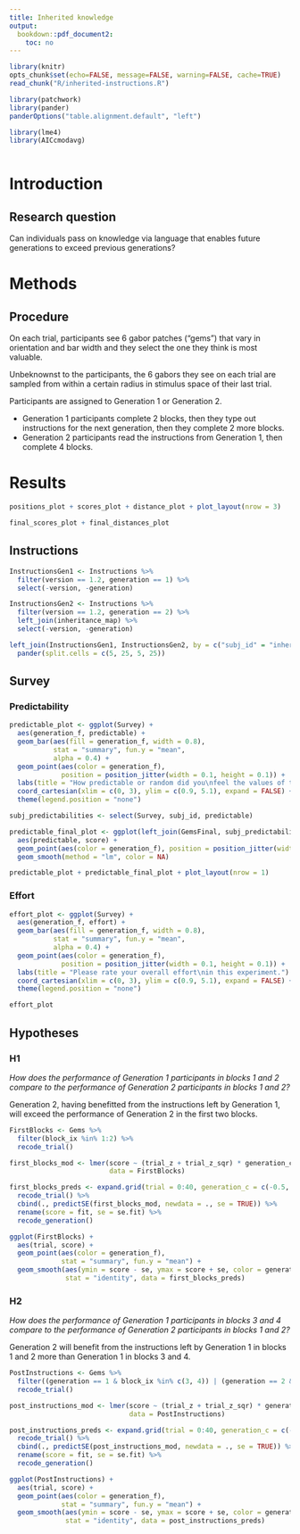 ```yaml
---
title: Inherited knowledge
output:
  bookdown::pdf_document2:
    toc: no
---
```

```r
library(knitr)
opts_chunk$set(echo=FALSE, message=FALSE, warning=FALSE, cache=TRUE)
read_chunk("R/inherited-instructions.R")

library(patchwork)
library(pander)
panderOptions("table.alignment.default", "left")

library(lme4)
library(AICcmodavg)
```
```r
```

# Introduction

## Research question

Can individuals pass on knowledge via language that enables future generations
to exceed previous generations?

# Methods

## Procedure

On each trial, participants see 6 gabor patches ("gems") that vary in
orientation and bar width and they select the one they think is most valuable.

Unbeknownst to the participants, the 6 gabors they see on each trial
are sampled from within a certain radius in stimulus space of their last
trial.

Participants are assigned to Generation 1 or Generation 2.

- Generation 1 participants complete 2 blocks, then they type out instructions
  for the next generation, then they complete 2 more blocks.
- Generation 2 participants read the instructions from Generation 1, then
  complete 4 blocks.

# Results

```r
positions_plot + scores_plot + distance_plot + plot_layout(nrow = 3)
```

```r
final_scores_plot + final_distances_plot
```

## Instructions

```r
InstructionsGen1 <- Instructions %>%
  filter(version == 1.2, generation == 1) %>%
  select(-version, -generation)

InstructionsGen2 <- Instructions %>%
  filter(version == 1.2, generation == 2) %>%
  left_join(inheritance_map) %>%
  select(-version, -generation)

left_join(InstructionsGen1, InstructionsGen2, by = c("subj_id" = "inherit_from"), suffix = c("_gen1", "_gen2")) %>%
  pander(split.cells = c(5, 25, 5, 25))
```

## Survey

### Predictability

```r
predictable_plot <- ggplot(Survey) +
  aes(generation_f, predictable) +
  geom_bar(aes(fill = generation_f, width = 0.8),
           stat = "summary", fun.y = "mean",
           alpha = 0.4) +
  geom_point(aes(color = generation_f),
             position = position_jitter(width = 0.1, height = 0.1)) +
  labs(title = "How predictable or random did you\nfeel the values of the gems were?") +
  coord_cartesian(xlim = c(0, 3), ylim = c(0.9, 5.1), expand = FALSE) +
  theme(legend.position = "none")

subj_predictabilities <- select(Survey, subj_id, predictable)

predictable_final_plot <- ggplot(left_join(GemsFinal, subj_predictabilities)) +
  aes(predictable, score) +
  geom_point(aes(color = generation_f), position = position_jitter(width = 0.1, height = 0)) +
  geom_smooth(method = "lm", color = NA)

predictable_plot + predictable_final_plot + plot_layout(nrow = 1)
```

### Effort

```r
effort_plot <- ggplot(Survey) +
  aes(generation_f, effort) +
  geom_bar(aes(fill = generation_f, width = 0.8),
           stat = "summary", fun.y = "mean",
           alpha = 0.4) +
  geom_point(aes(color = generation_f),
             position = position_jitter(width = 0.1, height = 0.1)) +
  labs(title = "Please rate your overall effort\nin this experiment.") +
  coord_cartesian(xlim = c(0, 3), ylim = c(0.9, 5.1), expand = FALSE) +
  theme(legend.position = "none")

effort_plot
```

## Hypotheses

\newpage

### H1

_How does the performance of Generation 1 participants in blocks 1 and 2
compare to the performance of Generation 2 participants in blocks 1 and 2?_

Generation 2, having benefitted from the instructions left by
Generation 1, will exceed the performance of Generation 2 in the
first two blocks.

```r
FirstBlocks <- Gems %>%
  filter(block_ix %in% 1:2) %>%
  recode_trial()

first_blocks_mod <- lmer(score ~ (trial_z + trial_z_sqr) * generation_c + (trial_z + trial_z_sqr|subj_id),
                         data = FirstBlocks)

first_blocks_preds <- expand.grid(trial = 0:40, generation_c = c(-0.5, 0.5)) %>%
  recode_trial() %>%
  cbind(., predictSE(first_blocks_mod, newdata = ., se = TRUE)) %>%
  rename(score = fit, se = se.fit) %>%
  recode_generation()

ggplot(FirstBlocks) +
  aes(trial, score) +
  geom_point(aes(color = generation_f),
             stat = "summary", fun.y = "mean") +
  geom_smooth(aes(ymin = score - se, ymax = score + se, color = generation_f),
              stat = "identity", data = first_blocks_preds)
```

\newpage

### H2

_How does the performance of Generation 1 participants in blocks 3 and 4
compare to the performance of Generation 2 participants in blocks 1 and 2?_

Generation 2 will benefit from the instructions left by Generation 1 in blocks 1 and 2
more than Generation 1 in blocks 3 and 4.

```r
PostInstructions <- Gems %>%
  filter((generation == 1 & block_ix %in% c(3, 4)) | (generation == 2 & block_ix %in% c(1, 2))) %>%
  recode_trial()

post_instructions_mod <- lmer(score ~ (trial_z + trial_z_sqr) * generation_c + (trial_z + trial_z_sqr|subj_id),
                              data = PostInstructions)

post_instructions_preds <- expand.grid(trial = 0:40, generation_c = c(-0.5, 0.5)) %>%
  recode_trial() %>%
  cbind(., predictSE(post_instructions_mod, newdata = ., se = TRUE)) %>%
  rename(score = fit, se = se.fit) %>%
  recode_generation()

ggplot(PostInstructions) +
  aes(trial, score) +
  geom_point(aes(color = generation_f),
             stat = "summary", fun.y = "mean") +
  geom_smooth(aes(ymin = score - se, ymax = score + se, color = generation_f),
              stat = "identity", data = post_instructions_preds)
```